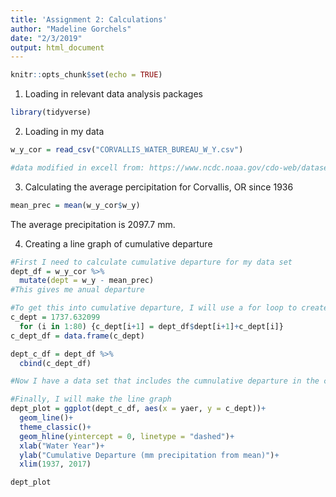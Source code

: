```yaml
---
title: 'Assignment 2: Calculations'
author: "Madeline Gorchels"
date: "2/3/2019"
output: html_document
---
```


```r
knitr::opts_chunk$set(echo = TRUE)
```


1. Loading in relevant data analysis packages

```r
library(tidyverse)
```

2. Loading in my data

```r
w_y_cor = read_csv("CORVALLIS_WATER_BUREAU_W_Y.csv")

#data modified in excell from: https://www.ncdc.noaa.gov/cdo-web/datasets/GHCND/stations/GHCND:USC00351877/detail
```

3. Calculating the average percipitation for Corvallis, OR since 1936

```r
mean_prec = mean(w_y_cor$w_y)
```
The average precipitation is 2097.7 mm. 

4. Creating a line graph of cumulative departure

```r
#First I need to calculate cumulative departure for my data set
dept_df = w_y_cor %>% 
  mutate(dept = w_y - mean_prec) 
#This gives me anual departure

#To get this into cumulative departure, I will use a for loop to create a vector with the correct answers and then bind that into the data frame.
c_dept = 1737.632099
  for (i in 1:80) {c_dept[i+1] = dept_df$dept[i+1]+c_dept[i]}
c_dept_df = data.frame(c_dept)

dept_c_df = dept_df %>% 
  cbind(c_dept_df)

#Now I have a data set that includes the cumnulative departure in the column called "c_dept"

#Finally, I will make the line graph
dept_plot = ggplot(dept_c_df, aes(x = yaer, y = c_dept))+
  geom_line()+
  theme_classic()+
  geom_hline(yintercept = 0, linetype = "dashed")+
  xlab("Water Year")+
  ylab("Cumulative Departure (mm precipitation from mean)")+
  xlim(1937, 2017)

dept_plot
```



